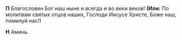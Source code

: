 **П** Благословен Бог наш ныне и всегда и во веки веков! **(Или:** По молитвам святых отцов наших, Господи Иисусе Христе, Боже наш, помилуй нас!<R>)</R>

**Н** Аминь.
